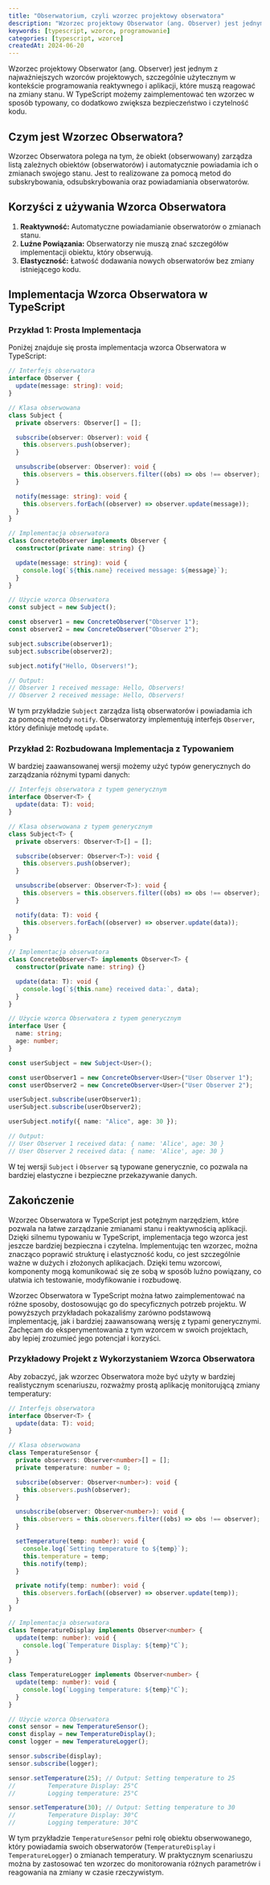 ```yaml
---
title: "Obserwatorium, czyli wzorzec projektowy obserwatora"
description: "Wzorzec projektowy Obserwator (ang. Observer) jest jednym z najważniejszych wzorców projektowych, szczególnie użytecznym w kontekście programowania reaktywnego i aplikacji, które muszą reagować na zmiany stanu. W TypeScript możemy zaimplementować ten wzorzec w sposób typowany, co dodatkowo zwiększa bezpieczeństwo i czytelność kodu."
keywords: [typescript, wzorce, programowanie]
categories: [typescript, wzorce]
createdAt: 2024-06-20
---
```


Wzorzec projektowy Obserwator (ang. Observer) jest jednym z najważniejszych wzorców projektowych, szczególnie użytecznym w kontekście programowania reaktywnego i aplikacji, które muszą reagować na zmiany stanu. W TypeScript możemy zaimplementować ten wzorzec w sposób typowany, co dodatkowo zwiększa bezpieczeństwo i czytelność kodu.

## Czym jest Wzorzec Obserwatora?

Wzorzec Obserwatora polega na tym, że obiekt (obserwowany) zarządza listą zależnych obiektów (obserwatorów) i automatycznie powiadamia ich o zmianach swojego stanu. Jest to realizowane za pomocą metod do subskrybowania, odsubskrybowania oraz powiadamiania obserwatorów.

## Korzyści z używania Wzorca Obserwatora

1. **Reaktywność:** Automatyczne powiadamianie obserwatorów o zmianach stanu.
2. **Luźne Powiązania:** Obserwatorzy nie muszą znać szczegółów implementacji obiektu, który obserwują.
3. **Elastyczność:** Łatwość dodawania nowych obserwatorów bez zmiany istniejącego kodu.

## Implementacja Wzorca Obserwatora w TypeScript

### Przykład 1: Prosta Implementacja

Poniżej znajduje się prosta implementacja wzorca Obserwatora w TypeScript:

```typescript
// Interfejs obserwatora
interface Observer {
  update(message: string): void;
}

// Klasa obserwowana
class Subject {
  private observers: Observer[] = [];

  subscribe(observer: Observer): void {
    this.observers.push(observer);
  }

  unsubscribe(observer: Observer): void {
    this.observers = this.observers.filter((obs) => obs !== observer);
  }

  notify(message: string): void {
    this.observers.forEach((observer) => observer.update(message));
  }
}

// Implementacja obserwatora
class ConcreteObserver implements Observer {
  constructor(private name: string) {}

  update(message: string): void {
    console.log(`${this.name} received message: ${message}`);
  }
}

// Użycie wzorca Obserwatora
const subject = new Subject();

const observer1 = new ConcreteObserver("Observer 1");
const observer2 = new ConcreteObserver("Observer 2");

subject.subscribe(observer1);
subject.subscribe(observer2);

subject.notify("Hello, Observers!");

// Output:
// Observer 1 received message: Hello, Observers!
// Observer 2 received message: Hello, Observers!
```

W tym przykładzie `Subject` zarządza listą obserwatorów i powiadamia ich za pomocą metody `notify`. Obserwatorzy implementują interfejs `Observer`, który definiuje metodę `update`.

### Przykład 2: Rozbudowana Implementacja z Typowaniem

W bardziej zaawansowanej wersji możemy użyć typów generycznych do zarządzania różnymi typami danych:

```typescript
// Interfejs obserwatora z typem generycznym
interface Observer<T> {
  update(data: T): void;
}

// Klasa obserwowana z typem generycznym
class Subject<T> {
  private observers: Observer<T>[] = [];

  subscribe(observer: Observer<T>): void {
    this.observers.push(observer);
  }

  unsubscribe(observer: Observer<T>): void {
    this.observers = this.observers.filter((obs) => obs !== observer);
  }

  notify(data: T): void {
    this.observers.forEach((observer) => observer.update(data));
  }
}

// Implementacja obserwatora
class ConcreteObserver<T> implements Observer<T> {
  constructor(private name: string) {}

  update(data: T): void {
    console.log(`${this.name} received data:`, data);
  }
}

// Użycie wzorca Obserwatora z typem generycznym
interface User {
  name: string;
  age: number;
}

const userSubject = new Subject<User>();

const userObserver1 = new ConcreteObserver<User>("User Observer 1");
const userObserver2 = new ConcreteObserver<User>("User Observer 2");

userSubject.subscribe(userObserver1);
userSubject.subscribe(userObserver2);

userSubject.notify({ name: "Alice", age: 30 });

// Output:
// User Observer 1 received data: { name: 'Alice', age: 30 }
// User Observer 2 received data: { name: 'Alice', age: 30 }
```

W tej wersji `Subject` i `Observer` są typowane generycznie, co pozwala na bardziej elastyczne i bezpieczne przekazywanie danych.

## Zakończenie

Wzorzec Obserwatora w TypeScript jest potężnym narzędziem, które pozwala na łatwe zarządzanie zmianami stanu i reaktywnością aplikacji. Dzięki silnemu typowaniu w TypeScript, implementacja tego wzorca jest jeszcze bardziej bezpieczna i czytelna. Implementując ten wzorzec, można znacząco poprawić strukturę i elastyczność kodu, co jest szczególnie ważne w dużych i złożonych aplikacjach. Dzięki temu wzorcowi, komponenty mogą komunikować się ze sobą w sposób luźno powiązany, co ułatwia ich testowanie, modyfikowanie i rozbudowę.

Wzorzec Obserwatora w TypeScript można łatwo zaimplementować na różne sposoby, dostosowując go do specyficznych potrzeb projektu. W powyższych przykładach pokazaliśmy zarówno podstawową implementację, jak i bardziej zaawansowaną wersję z typami generycznymi. Zachęcam do eksperymentowania z tym wzorcem w swoich projektach, aby lepiej zrozumieć jego potencjał i korzyści.

### Przykładowy Projekt z Wykorzystaniem Wzorca Obserwatora

Aby zobaczyć, jak wzorzec Obserwatora może być użyty w bardziej realistycznym scenariuszu, rozważmy prostą aplikację monitorującą zmiany temperatury:

```typescript
// Interfejs obserwatora
interface Observer<T> {
  update(data: T): void;
}

// Klasa obserwowana
class TemperatureSensor {
  private observers: Observer<number>[] = [];
  private temperature: number = 0;

  subscribe(observer: Observer<number>): void {
    this.observers.push(observer);
  }

  unsubscribe(observer: Observer<number>): void {
    this.observers = this.observers.filter((obs) => obs !== observer);
  }

  setTemperature(temp: number): void {
    console.log(`Setting temperature to ${temp}`);
    this.temperature = temp;
    this.notify(temp);
  }

  private notify(temp: number): void {
    this.observers.forEach((observer) => observer.update(temp));
  }
}

// Implementacja obserwatora
class TemperatureDisplay implements Observer<number> {
  update(temp: number): void {
    console.log(`Temperature Display: ${temp}°C`);
  }
}

class TemperatureLogger implements Observer<number> {
  update(temp: number): void {
    console.log(`Logging temperature: ${temp}°C`);
  }
}

// Użycie wzorca Obserwatora
const sensor = new TemperatureSensor();
const display = new TemperatureDisplay();
const logger = new TemperatureLogger();

sensor.subscribe(display);
sensor.subscribe(logger);

sensor.setTemperature(25); // Output: Setting temperature to 25
//         Temperature Display: 25°C
//         Logging temperature: 25°C

sensor.setTemperature(30); // Output: Setting temperature to 30
//         Temperature Display: 30°C
//         Logging temperature: 30°C
```

W tym przykładzie `TemperatureSensor` pełni rolę obiektu obserwowanego, który powiadamia swoich obserwatorów (`TemperatureDisplay` i `TemperatureLogger`) o zmianach temperatury. W praktycznym scenariuszu można by zastosować ten wzorzec do monitorowania różnych parametrów i reagowania na zmiany w czasie rzeczywistym.
